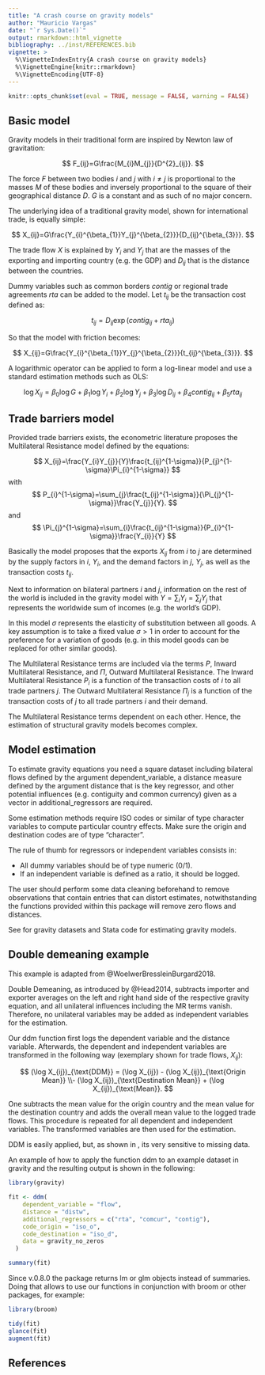 ```yaml
---
title: "A crash course on gravity models"
author: "Mauricio Vargas"
date: "`r Sys.Date()`"
output: rmarkdown::html_vignette
bibliography: ../inst/REFERENCES.bib
vignette: >
  %\VignetteIndexEntry{A crash course on gravity models}
  %\VignetteEngine{knitr::rmarkdown}
  %\VignetteEncoding{UTF-8}
---
```


```r
knitr::opts_chunk$set(eval = TRUE, message = FALSE, warning = FALSE)
```

## Basic model

Gravity models in their traditional form are inspired by Newton law of gravitation:

$$
F_{ij}=G\frac{M_{i}M_{j}}{D^{2}_{ij}}.
$$

The force $F$ between two bodies $i$ and $j$ with $i \neq j$ is proportional to the masses $M$ of these bodies and inversely proportional to the square of their geographical distance $D$. $G$ is a constant and as such of no major concern.

The underlying idea of a traditional gravity model, shown for international trade, is equally simple:

$$
X_{ij}=G\frac{Y_{i}^{\beta_{1}}Y_{j}^{\beta_{2}}}{D_{ij}^{\beta_{3}}}.
$$

The trade flow $X$ is explained by $Y_{i}$ and $Y_{j}$ that are the masses of the exporting and importing country (e.g. the GDP) and $D_{ij}$ that is the distance between the countries.

Dummy variables such as common borders $contig$ or regional trade agreements $rta$ can be added to the model. Let $t_{ij}$ be the transaction cost defined as:

$$
t_{ij}= D_{ij} \exp(contig_{ij} + rta_{ij})
$$

So that the model with friction becomes:

$$
X_{ij}=G\frac{Y_{i}^{\beta_{1}}Y_{j}^{\beta_{2}}}{t_{ij}^{\beta_{3}}}.
$$

A logarithmic operator can be applied to form a log-linear model and use a standard estimation methods such as OLS:

$$
\log X_{ij}=\beta_{0}\log G +\beta_{1}\log Y_{i}+\beta_{2}\log Y_{j}+\beta_{3}\log D_{ij}+\beta_{4}contig_{ij}+\beta_{5}rta_{ij}
$$

## Trade barriers model

Provided trade barriers exists, the econometric literature proposes the Multilateral Resistance model defined by the equations:

$$
X_{ij}=\frac{Y_{i}Y_{j}}{Y}\frac{t_{ij}^{1-\sigma}}{P_{j}^{1-\sigma}\Pi_{i}^{1-\sigma}}
$$
with
$$
P_{i}^{1-\sigma}=\sum_{j}\frac{t_{ij}^{1-\sigma}}{\Pi_{j}^{1-\sigma}}\frac{Y_{j}}{Y}.
$$
and
$$
\Pi_{j}^{1-\sigma}=\sum_{i}\frac{t_{ij}^{1-\sigma}}{P_{i}^{1-\sigma}}\frac{Y_{i}}{Y}
$$

Basically the model proposes that the exports $X_{ij}$ from $i$ to $j$ are determined by the supply factors in $i$, $Y_{i}$, and the demand factors in $j$, $Y_{j}$, as well as the transaction costs $t_{ij}$.

Next to information on bilateral partners $i$ and $j$, information on the rest of the world is included in the gravity model with $Y=\sum_{i} Y_{i}= \sum_{j} Y_{j}$ that represents the worldwide sum of incomes (e.g. the world's GDP).

In this model $\sigma$ represents the elasticity of substitution between all goods. A key assumption is to take a fixed value $\sigma > 1$ in order to account for the preference for a variation of goods (e.g. in this model goods can be replaced for other similar goods).

The Multilateral Resistance terms are included via the terms $P$, Inward Multilateral Resistance, and $\Pi$, Outward Multilateral Resistance. The Inward Multilateral Resistance $P_i$ is a function of the transaction costs of $i$ to all trade partners $j$. The Outward Multilateral Resistance $\Pi_{j}$ is a function of the transaction costs of $j$ to all trade partners $i$ and their demand.

The Multilateral Resistance terms dependent on each other. Hence, the estimation of structural gravity models becomes complex.

## Model estimation

To estimate gravity equations you need a square dataset including bilateral flows defined by the argument dependent_variable, a distance measure defined by the argument distance that is the key regressor, and other potential influences (e.g. contiguity and common currency) given as a vector in additional_regressors are required.

Some estimation methods require ISO codes or similar of type character variables to compute particular country effects. Make sure the origin and destination codes are of type "character".

The rule of thumb for regressors or independent variables consists in:

* All dummy variables should be of type numeric (0/1).
* If an independent variable is defined as a ratio, it should be logged.

The user should perform some data cleaning beforehand to remove observations that contain entries that
can distort estimates, notwithstanding the functions provided within this package will remove zero flows and distances.

See \href{https://sites.google.com/site/hiegravity/}{Gravity Equations: Workhorse, Toolkit, and Cookbook}
for gravity datasets and Stata code for estimating gravity models.

## Double demeaning example

This example is adapted from @WoelwerBressleinBurgard2018.

Double Demeaning, as introduced by @Head2014, subtracts importer and exporter averages on the left and right hand side of the respective gravity equation, and all unilateral influences including the MR terms vanish. Therefore, no unilateral variables may be added as independent variables for the estimation.

Our ddm function first logs the dependent variable and the distance variable. Afterwards, the dependent and independent variables are transformed in the following way (exemplary shown for trade flows, $X_{ij}$):

$$
(\log X_{ij})_{\text{DDM}} = (\log X_{ij}) - (\log X_{ij})_{\text{Origin Mean}} \\- (\log X_{ij})_{\text{Destination Mean}} + (\log X_{ij})_{\text{Mean}}.
$$

One subtracts the mean value for the origin country and the mean value for the destination country and adds the overall mean value to the logged trade flows. This procedure is repeated for all dependent and independent variables. The transformed variables are then used for the estimation.

DDM is easily applied, but, as shown in \cite{Head2014}, its very sensitive to missing data.
	
An example of how to apply the function ddm to an example dataset in gravity and the resulting output is shown in the following:

```r
library(gravity)

fit <- ddm(
    dependent_variable = "flow",
    distance = "distw",
    additional_regressors = c("rta", "comcur", "contig"),
    code_origin = "iso_o",
    code_destination = "iso_d",
    data = gravity_no_zeros
  )

summary(fit)
```

Since v.0.8.0 the package returns lm or glm objects instead of summaries. Doing that allows to use our functions in conjunction with broom or other packages, for example:

```r
library(broom)

tidy(fit)
glance(fit)
augment(fit)
```

## References

\insertRef{Head2014}{gravity}
\insertRef{WoelwerBressleinBurgard2018}{gravity}
